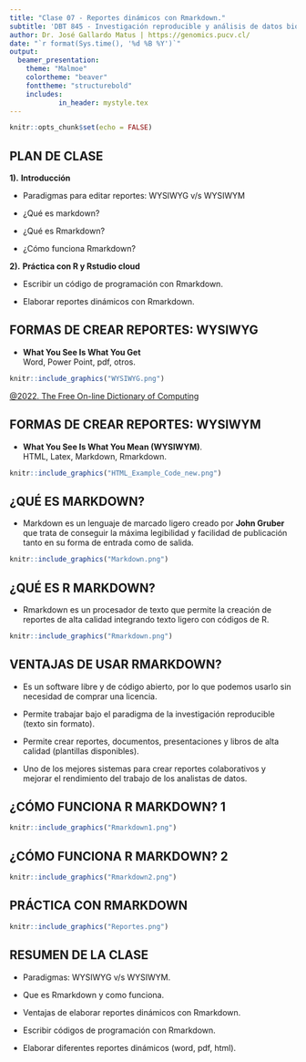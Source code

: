 ```yaml
---
title: "Clase 07 - Reportes dinámicos con Rmarkdown."
subtitle: 'DBT 845 - Investigación reproducible y análisis de datos biotecnológicos con R.'
author: Dr. José Gallardo Matus | https://genomics.pucv.cl/ 
date: "`r format(Sys.time(), '%d %B %Y')`"
output: 
  beamer_presentation:
    theme: "Malmoe"
    colortheme: "beaver"
    fonttheme: "structurebold"
    includes:
            in_header: mystyle.tex
---
```


```r
knitr::opts_chunk$set(echo = FALSE)
```

## **PLAN DE CLASE**

**1).** **Introducción**

- Paradigmas para editar reportes: WYSIWYG v/s WYSIWYM

- ¿Qué es markdown?

- ¿Qué es Rmarkdown?

- ¿Cómo funciona Rmarkdown?


**2).** **Práctica con R y Rstudio cloud**

- Escribir un código de programación con Rmarkdown.

- Elaborar reportes dinámicos con Rmarkdown.


## FORMAS DE CREAR REPORTES: WYSIWYG

- **What You See Is What You Get**  
Word, Power Point, pdf, otros.

```r
knitr::include_graphics("WYSIWYG.png")
```

[@2022. The Free On-line Dictionary of Computing](https://encyclopedia2.thefreedictionary.com/What-you-see-is-what-you-get)

## FORMAS DE CREAR REPORTES: WYSIWYM

- **What You See Is What You Mean (WYSIWYM)**.  
HTML, Latex, Markdown, Rmarkdown.

```r
knitr::include_graphics("HTML_Example_Code_new.png")
```

## **¿QUÉ ES MARKDOWN?**

- Markdown es un lenguaje de marcado ligero creado por **John Gruber** que trata de conseguir la máxima legibilidad y facilidad de publicación tanto en su forma de entrada como de salida.

```r
knitr::include_graphics("Markdown.png")
```

## **¿QUÉ ES R MARKDOWN?**

- Rmarkdown es un procesador de texto que permite la creación de reportes de alta calidad integrando texto ligero con códigos de R. 

```r
knitr::include_graphics("Rmarkdown.png")
```

## **VENTAJAS DE USAR RMARKDOWN?**

- Es un software libre y de código abierto, por lo que podemos usarlo sin necesidad de comprar una licencia.

- Permite trabajar bajo el paradigma de la investigación reproducible (texto sin formato).

- Permite crear reportes, documentos, presentaciones y libros de alta calidad (plantillas disponibles).

- Uno de los mejores sistemas para crear reportes colaborativos y mejorar el rendimiento del trabajo de los analistas de datos. 

## **¿CÓMO FUNCIONA R MARKDOWN? 1 **

```r
knitr::include_graphics("Rmarkdown1.png")
```


## **¿CÓMO FUNCIONA R MARKDOWN? 2**

```r
knitr::include_graphics("Rmarkdown2.png")
```


## **PRÁCTICA CON RMARKDOWN**

```r
knitr::include_graphics("Reportes.png")
``` 


##  **RESUMEN DE LA CLASE**

- Paradigmas: WYSIWYG v/s WYSIWYM.

- Que es Rmarkdown y como funciona.

- Ventajas de elaborar reportes dinámicos con Rmarkdown.

- Escribir códigos de programación con Rmarkdown.

- Elaborar diferentes reportes dinámicos (word, pdf, html).

